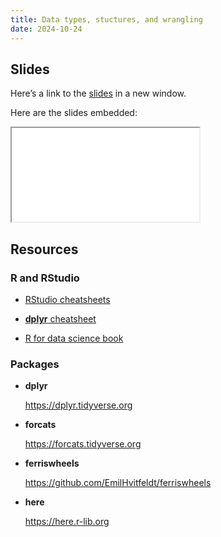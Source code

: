 ```yaml
---
title: Data types, stuctures, and wrangling
date: 2024-10-24
---
```


## Slides

Here's a link to the [slides](/slides/02-data-wrangling/index.qmd){target="_blank"} in a new window. 

Here are the slides embedded:

<iframe class="slide-deck ar3x2" src="/slides/02-data-wrangling/index.html" title="02-data-wrangling slides">
</iframe>

## Resources

### R and RStudio

- [RStudio cheatsheets](https://www.rstudio.com/resources/cheatsheets/){target="_blank"}

- [**dplyr** cheatsheet](https://rstudio.github.io/cheatsheets/html/data-transformation.html){target="_blank"}

- [R for data science book](https://r4ds.had.co.nz){target="_blank"}

### Packages

- **dplyr**

  <https://dplyr.tidyverse.org>
  
- **forcats**

  <https://forcats.tidyverse.org>

- **ferriswheels**

  <https://github.com/EmilHvitfeldt/ferriswheels>
  
- **here**

  <https://here.r-lib.org>